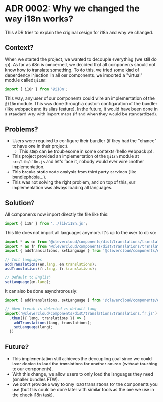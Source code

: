 
<Meta title="📌 Docs/Architecture Decision Records/ADR 0002: Why we changed the way i18n works?" />

# ADR 0002: Why we changed the way i18n works?

This ADR tries to explain the original design for i18n and why we changed.

## Context?

When we started the project, we wanted to decouple everything (we still do :p).
As far as i18n is concerned, we decided that all components should not know how to translate something.
To do this, we tried some kind of dependency injection.
In all our components, we imported a "virtual" module called `@i18n`:

```js
import { i18n } from '@i18n';
```

This way, any user of our components could wire an implementation of the `@i18n` module.
This was done through a custom configuration of the bundler (like webpack and its alias feature).
In the future, it would have been done in a standard way with import maps (if and when they would be standardized).

## Problems?

* Users were required to configure their bundler (if they had the "chance" to have one in their project).
  * This step can be troublesome in some contexts (hello webpack :p).
* This project provided an implementation of the `@i18n` module at `src/lib/i18n.js` and let's face it, nobody would ever wire another implementation. 
* This breaks static code analysis from third party services (like bundlephobia...).
* This was not solving the right problem, and on top of this, our implementation was always loading all languages.

## Solution?

All components now import directly the file like this:

```js
import { i18n } from '../lib/i18n.js';
```

This file does not import all languages anymore.
It's up to the user to do so:
 
```js
import * as en from '@clevercloud/components/dist/translations/translations.en.js';
import * as fr from '@clevercloud/components/dist/translations/translations.fr.js';
import { addTranslations, setLanguage } from '@clevercloud/components/dist/lib/i18n.js';

// Init languages
addTranslations(en.lang, en.translations);
addTranslations(fr.lang, fr.translations);

// Default to English
setLanguage(en.lang);
```
 
It can also be done asynchronously:

```js
import { addTranslations, setLanguage } from '@clevercloud/components/dist/lib/i18n.js';

// When french is detected as default lang
import('@clevercloud/components/dist/translations/translations.fr.js')
  .then(({ lang, translations }) => {
    addTranslations(lang, translations);
    setLanguage(lang);
  })
```

## Future?

* This implementation still achieves the decoupling goal since we could later decide to load the translations for another source (without touching to our components).
* With this change, we allow users to only load the languages they need (smaller bundles FTW).
* We don't provide a way to only load translations for the components you use (but this could be done later with similar tools as the one we use in the check-i18n task).
